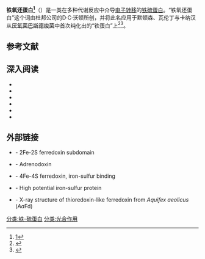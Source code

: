 {{Expand |time=2011-09-15T12:08:56+00:00 }}
'''铁氧还蛋白<ref>[http://www.term.gov.cn/pages/homepage/result2.jsp?id=331396&subid=10001798&subject=%E6%B0%A8%E5%9F%BA%E9%85%B8%E3%80%81%E5%A4%9A%E8%82%BD%E4%B8%8E%E8%9B%8B%E7%99%BD%E8%B4%A8&subsys=%E7%94%9F%E7%89%A9%E5%8C%96%E5%AD%A6%E4%B8%8E%E5%88%86%E5%AD%90%E7%94%9F%E7%89%A9%E5%AD%A6]{{dead link|date=2018年5月 |bot=InternetArchiveBot |fix-attempted=yes }}</ref>'''（{{lang-en|Ferredoxin}}）是一类在多种代谢反应中介导[[电子转移|电子转移]]的[[铁硫蛋白|铁硫蛋白]]。“铁氧还蛋白”这个词由杜邦公司的D·C·沃顿所创，并将此名应用于默顿森、瓦伦丁与卡纳汉从[[厌氧菌|厌氧菌]][[巴斯德梭菌|巴斯德梭菌]]中首次纯化出的“铁蛋白”上<ref name="pmid14476372">{{cite journal | author = Mortenson LE, Valentine RC, Carnahan JE | title = An electron transport factor from Clostridium pasteurianum | journal = Biochem. Biophys. Res. Commun. | volume = 7 | issue = | pages = 448–52 | pmid = 14476372 | doi = 10.1016/0006-291X(62)90333-9| url = | issn = |date=June 1962}}</ref><ref name="pmid14244728">{{cite journal | author = Valentine RC | title = Bacterial ferredoxin | journal = Bacteriol Rev | volume = 28 | issue = | pages = 497–517 | pmid = 14244728 | pmc = 441251 | doi = | url = | issn = |date=December 1964}}</ref>。
==参考文献==
{{reflist}}
== 深入阅读 ==
{{refbegin}}
* {{cite journal | author=Bruschi, M. and Guerlesquin, F. | title=Structure, function and evolution of bacterial ferredoxins | journal=FEMS Microbiol. Rev. | year=1988 | volume=4 | pages=155–75 | pmid=3078742 | issue=2}}
* {{cite journal | author=Ciurli, S. and Musiani, F. | title=High potential iron-sulfur proteins and their role as soluble electron carriers in bacterial photosynthesis: tale of a discovery | journal=Photosynth. Res. | year=2005 | volume=85 | pages=115–131 | pmid=15977063 | doi=10.1007/s11120-004-6556-4 | issue=1}}
* {{cite journal | author=Fukuyama, K. | title=Structure and function of plant-type ferredoxins | journal=Photosynth. Res. | year=2004 | volume=81 | pages=289–301 | pmid=16034533 | doi=10.1023/B:PRES.0000036882.19322.0a | issue=3}}
* {{cite journal | author=Grinberg, A.V., Hannemann, F., Schiffler, B., Müller, J., Heinemann, U. and Bernhardt, R. | title=Adrenodoxin: structure, stability, and electron transfer properties | journal=Proteins | year=2000 | volume=40 | pages=590–612 | pmid=10899784 | doi=10.1002/1097-0134(20000901)40:4<590::AID-PROT50>3.0.CO;2-P | issue=4}}
* {{cite journal | author=Holden,H.M., Jacobson, B.L., Hurley, J.K., Tollin, G., Oh, B.H., Skjeldal, L., Chae, Y.K., Cheng, H., Xia, B. and Markley, J.L. | title=Structure-function studies of [2Fe-2S] ferredoxins | journal=J. Bioenerg. Biomembr. | year=1994 | volume=26 | pages=67–88 | pmid=8027024 | doi=10.1007/BF00763220 | issue=1}}
* {{cite journal | author=Meyer, J. | title=Ferredoxins of the third kind | journal=FEBS Lett. | year=2001 | volume=509 | pages=1–5 | pmid=11734195 | doi=10.1016/S0014-5793(01)03049-6 | issue=1}}
{{refend}}

==外部链接==
* {{InterPro|IPR006057}} - 2Fe-2S ferredoxin subdomain
* {{InterPro|IPR001055}} - Adrenodoxin
* {{InterPro|IPR001450}} - 4Fe-4S ferredoxin, iron-sulfur binding
* {{InterPro|IPR000170}} - High potential iron-sulfur protein
* {{PDB|1F37}} - X-ray structure of thioredoxin-like ferredoxin from ''Aquifex aeolicus'' (''Aa''Fd)
[[分类:铁-硫蛋白|分类:铁-硫蛋白]]
[[分类:光合作用|分类:光合作用]]